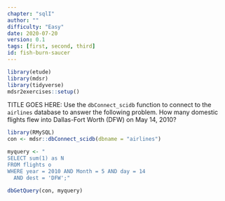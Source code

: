 ```yaml
---
chapter: "sqlI"
author: ""
difficulty: "Easy"
date: 2020-07-20 
version: 0.1
tags: [first, second, third]
id: fish-burn-saucer
---
```


```r
library(etude)
library(mdsr)
library(tidyverse)
mdsr2exercises::setup()
```

TITLE GOES HERE:  Use the `dbConnect_scidb` function to connect to the `airlines` database to answer the following problem.
How many domestic flights flew into Dallas-Fort Worth (DFW) on May 14, 2010?

  
<!--begin-answer-->
```r
library(RMySQL)
con <- mdsr::dbConnect_scidb(dbname = "airlines")

myquery <- "
SELECT sum(1) as N
FROM flights o
WHERE year = 2010 AND Month = 5 AND day = 14
  AND dest = 'DFW';"

dbGetQuery(con, myquery)
```
<!--end-answer-->


